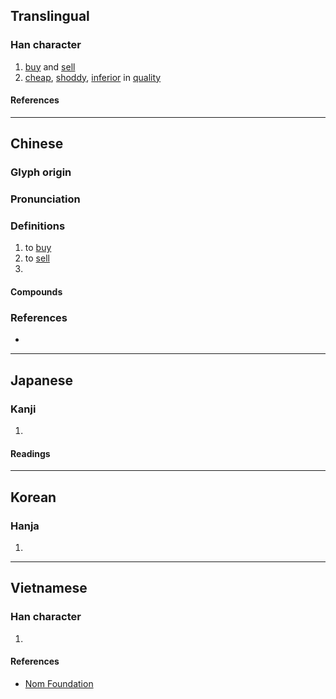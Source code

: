 {{character info}}
==Translingual==

===Han character===
{{Han char|rn=85|rad=水|as=05|sn=8|four=34160|canj=EJR|ids=⿰氵古}}

# [[buy]] and [[sell]]
# [[cheap]], [[shoddy]], [[inferior]] in [[quality]]

====References====
{{Han ref|kx=0614.100|dkj=17258|dj=1008.020|hdz=31581.020|uh=6CBD}}

----

==Chinese==
{{zh-forms}}

===Glyph origin===
{{Han etym}}

===Pronunciation===
{{zh-pron
|m=gū
|m-s=gu1
|c=gu1,gu2
|h=pfs=kû
|mn=ko͘/kó͘
|mc=y
|oc=y
|cat=v,a
}}

===Definitions===
{{zh-hanzi}}

# to [[buy]]
# to [[sell]]
# {{zh-abbrev|天津}}

====Compounds====
{{zh-der|功沽|吊譽沽名|善賈而沽|塘沽|塘沽新港|大沽|大沽口|屠沽|屠沽兒|屠沽子|平沽|待價而沽|沽取|沽名|沽名吊譽|沽名干譽|沽名邀譽|沽名釣譽|沽河|沽泊|沽激|沽直|沽酒|沽酒當爐|沽飲|直沽|釣名沽譽|釣譽沽名}}

===References===
* {{R:yue:Hanzi}}

----

==Japanese==

===Kanji===
{{ja-kanji|grade=|rs=水05}}

# {{rfdef|ja|sort=水05}}

====Readings====
{{ja-readings
|on=こ
|kun=か-う, あたい
}}

----

==Korean==

===Hanja===
{{ko-hanja|고}}

# {{rfdef|ko|sort=水05}}

----

==Vietnamese==

===Han character===
{{vi-readings|rs=水05|reading=cô}}

# {{rfdef|vi|sort=水05}}

====References====
* [http://nomfoundation.org/common/nom_details.php?codepoint=6cbd Nom Foundation]